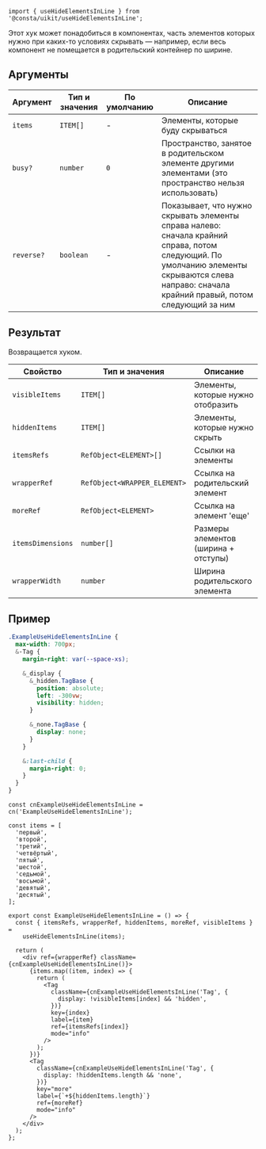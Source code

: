 
```tsx
import { useHideElementsInLine } from '@consta/uikit/useHideElementsInLine';
```

Этот хук может понадобиться в компонентах, часть элементов которых нужно при каких-то условиях скрывать — например, если весь компонент не помещается в родительский контейнер по ширине.

## Аргументы

| Аргумент   | Тип и значения | По умолчанию | Описание                                                                                                                                                                                       |
| ---------- | -------------- | ------------ | ---------------------------------------------------------------------------------------------------------------------------------------------------------------------------------------------- |
| `items`    | `ITEM[]`       | -            | Элементы, которые буду скрываться                                                                                                                                                              |
| `busy?`    | `number`       | `0`          | Пространство, занятое в родительском элементе другими элементами (это пространство нельзя использовать)                                                                                        |
| `reverse?` | `boolean`      | -            | Показывает, что нужно скрывать элементы справа налево: сначала крайний справа, потом следующий. По умолчанию элементы скрываются слева направо: сначала крайний правый, потом следующий за ним |

## Результат

Возвращается хуком.

| Свойство          | Тип и значения               | Описание                             |
| ----------------- | ---------------------------- | ------------------------------------ |
| `visibleItems`    | `ITEM[]`                     | Элементы, которые нужно отобразить   |
| `hiddenItems`     | `ITEM[]`                     | Элементы, которые нужно скрыть       |
| `itemsRefs`       | `RefObject<ELEMENT>[]`       | Ссылки на элементы                   |
| `wrapperRef`      | `RefObject<WRAPPER_ELEMENT>` | Ссылка на родительский элемент       |
| `moreRef`         | `RefObject<ELEMENT>`         | Ссылка на элемент 'еще'              |
| `itemsDimensions` | `number[]`                   | Размеры элементов (ширина + отступы) |
| `wrapperWidth`    | `number`                     | Ширина родительского элемента        |

## Пример

```css
.ExampleUseHideElementsInLine {
  max-width: 700px;
  &-Tag {
    margin-right: var(--space-xs);

    &_display {
      &_hidden.TagBase {
        position: absolute;
        left: -300vw;
        visibility: hidden;
      }

      &_none.TagBase {
        display: none;
      }
    }

    &:last-child {
      margin-right: 0;
    }
  }
}
```

```tsx
const cnExampleUseHideElementsInLine = cn('ExampleUseHideElementsInLine');

const items = [
  'первый',
  'второй',
  'третий',
  'четвёртый',
  'пятый',
  'шестой',
  'седьмой',
  'восьмой',
  'девятый',
  'десятый',
];

export const ExampleUseHideElementsInLine = () => {
  const { itemsRefs, wrapperRef, hiddenItems, moreRef, visibleItems } =
    useHideElementsInLine(items);

  return (
    <div ref={wrapperRef} className={cnExampleUseHideElementsInLine()}>
      {items.map((item, index) => {
        return (
          <Tag
            className={cnExampleUseHideElementsInLine('Tag', {
              display: !visibleItems[index] && 'hidden',
            })}
            key={index}
            label={item}
            ref={itemsRefs[index]}
            mode="info"
          />
        );
      })}
      <Tag
        className={cnExampleUseHideElementsInLine('Tag', {
          display: !hiddenItems.length && 'none',
        })}
        key="more"
        label={`+${hiddenItems.length}`}
        ref={moreRef}
        mode="info"
      />
    </div>
  );
};
```

<ExampleUseHideElementsInLine />
